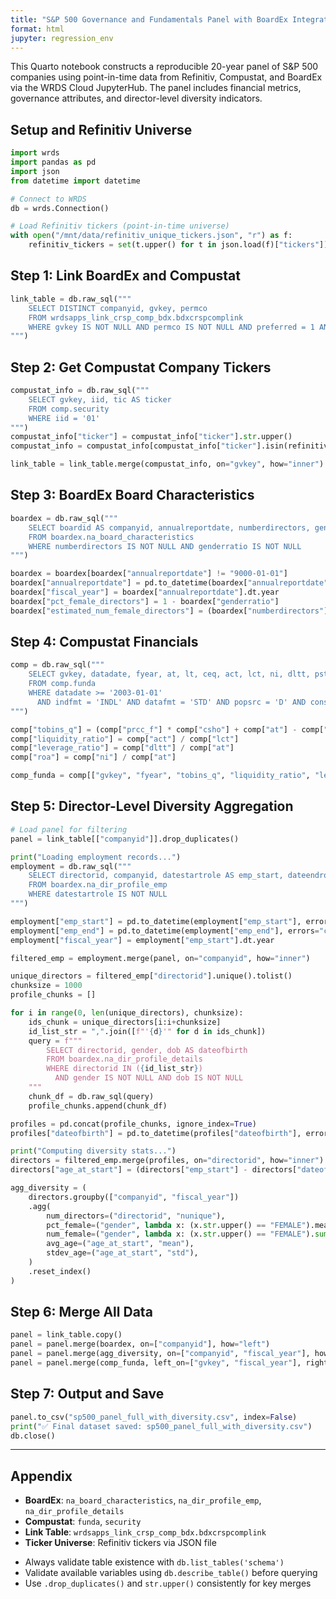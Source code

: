 ```yaml
---
title: "S&P 500 Governance and Fundamentals Panel with BoardEx Integration"
format: html
jupyter: regression_env
---
```


::: {.callout-note title="Notebook Summary"}
This Quarto notebook constructs a reproducible 20-year panel of S&P 500 companies using point-in-time data from Refinitiv, Compustat, and BoardEx via the WRDS Cloud JupyterHub. The panel includes financial metrics, governance attributes, and director-level diversity indicators.
:::

## Setup and Refinitiv Universe

``` python
import wrds
import pandas as pd
import json
from datetime import datetime

# Connect to WRDS
db = wrds.Connection()

# Load Refinitiv tickers (point-in-time universe)
with open("/mnt/data/refinitiv_unique_tickers.json", "r") as f:
    refinitiv_tickers = set(t.upper() for t in json.load(f)["tickers"])
```

## Step 1: Link BoardEx and Compustat

``` python
link_table = db.raw_sql("""
    SELECT DISTINCT companyid, gvkey, permco
    FROM wrdsapps_link_crsp_comp_bdx.bdxcrspcomplink
    WHERE gvkey IS NOT NULL AND permco IS NOT NULL AND preferred = 1 AND duplicate = 0
""")
```

## Step 2: Get Compustat Company Tickers

``` python
compustat_info = db.raw_sql("""
    SELECT gvkey, iid, tic AS ticker
    FROM comp.security
    WHERE iid = '01'
""")
compustat_info["ticker"] = compustat_info["ticker"].str.upper()
compustat_info = compustat_info[compustat_info["ticker"].isin(refinitiv_tickers)]

link_table = link_table.merge(compustat_info, on="gvkey", how="inner")
```

## Step 3: BoardEx Board Characteristics

``` python
boardex = db.raw_sql("""
    SELECT boardid AS companyid, annualreportdate, numberdirectors, genderratio, stdevage
    FROM boardex.na_board_characteristics
    WHERE numberdirectors IS NOT NULL AND genderratio IS NOT NULL
""")

boardex = boardex[boardex["annualreportdate"] != "9000-01-01"]
boardex["annualreportdate"] = pd.to_datetime(boardex["annualreportdate"], errors="coerce")
boardex["fiscal_year"] = boardex["annualreportdate"].dt.year
boardex["pct_female_directors"] = 1 - boardex["genderratio"]
boardex["estimated_num_female_directors"] = (boardex["numberdirectors"] * boardex["pct_female_directors"]).round(2)
```

## Step 4: Compustat Financials

``` python
comp = db.raw_sql("""
    SELECT gvkey, datadate, fyear, at, lt, ceq, act, lct, ni, dltt, pstk, csho, prcc_f
    FROM comp.funda
    WHERE datadate >= '2003-01-01'
      AND indfmt = 'INDL' AND datafmt = 'STD' AND popsrc = 'D' AND consol = 'C'
""")

comp["tobins_q"] = (comp["prcc_f"] * comp["csho"] + comp["at"] - comp["ceq"]) / comp["at"]
comp["liquidity_ratio"] = comp["act"] / comp["lct"]
comp["leverage_ratio"] = comp["dltt"] / comp["at"]
comp["roa"] = comp["ni"] / comp["at"]

comp_funda = comp[["gvkey", "fyear", "tobins_q", "liquidity_ratio", "leverage_ratio", "roa"]]
```

## Step 5: Director-Level Diversity Aggregation

``` python
# Load panel for filtering
panel = link_table[["companyid"]].drop_duplicates()

print("Loading employment records...")
employment = db.raw_sql("""
    SELECT directorid, companyid, datestartrole AS emp_start, dateendrole AS emp_end
    FROM boardex.na_dir_profile_emp
    WHERE datestartrole IS NOT NULL
""")

employment["emp_start"] = pd.to_datetime(employment["emp_start"], errors="coerce")
employment["emp_end"] = pd.to_datetime(employment["emp_end"], errors="coerce")
employment["fiscal_year"] = employment["emp_start"].dt.year

filtered_emp = employment.merge(panel, on="companyid", how="inner")

unique_directors = filtered_emp["directorid"].unique().tolist()
chunksize = 1000
profile_chunks = []

for i in range(0, len(unique_directors), chunksize):
    ids_chunk = unique_directors[i:i+chunksize]
    id_list_str = ",".join([f"'{d}'" for d in ids_chunk])
    query = f"""
        SELECT directorid, gender, dob AS dateofbirth
        FROM boardex.na_dir_profile_details
        WHERE directorid IN ({id_list_str})
          AND gender IS NOT NULL AND dob IS NOT NULL
    """
    chunk_df = db.raw_sql(query)
    profile_chunks.append(chunk_df)

profiles = pd.concat(profile_chunks, ignore_index=True)
profiles["dateofbirth"] = pd.to_datetime(profiles["dateofbirth"], errors="coerce")

print("Computing diversity stats...")
directors = filtered_emp.merge(profiles, on="directorid", how="inner")
directors["age_at_start"] = (directors["emp_start"] - directors["dateofbirth"]).dt.days // 365

agg_diversity = (
    directors.groupby(["companyid", "fiscal_year"])
    .agg(
        num_directors=("directorid", "nunique"),
        pct_female=("gender", lambda x: (x.str.upper() == "FEMALE").mean()),
        num_female=("gender", lambda x: (x.str.upper() == "FEMALE").sum()),
        avg_age=("age_at_start", "mean"),
        stdev_age=("age_at_start", "std"),
    )
    .reset_index()
)
```

## Step 6: Merge All Data

``` python
panel = link_table.copy()
panel = panel.merge(boardex, on=["companyid"], how="left")
panel = panel.merge(agg_diversity, on=["companyid", "fiscal_year"], how="left")
panel = panel.merge(comp_funda, left_on=["gvkey", "fiscal_year"], right_on=["gvkey", "fyear"], how="left").drop(columns="fyear")
```

## Step 7: Output and Save

``` python
panel.to_csv("sp500_panel_full_with_diversity.csv", index=False)
print("✅ Final dataset saved: sp500_panel_full_with_diversity.csv")
db.close()
```

------------------------------------------------------------------------

## Appendix

::: {.callout-tip title="Data Sources"}
-   **BoardEx**: `na_board_characteristics`, `na_dir_profile_emp`, `na_dir_profile_details`
-   **Compustat**: `funda`, `security`
-   **Link Table**: `wrdsapps_link_crsp_comp_bdx.bdxcrspcomplink`
-   **Ticker Universe**: Refinitiv tickers via JSON file
:::

::: {.callout-warning title="Reproducibility Tips"}
-   Always validate table existence with `db.list_tables('schema')`
-   Validate available variables using `db.describe_table()` before querying
-   Use `.drop_duplicates()` and `str.upper()` consistently for key merges
:::